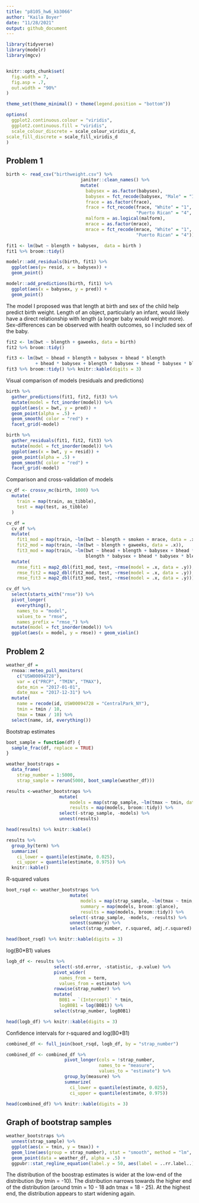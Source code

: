 ```yaml
---
title: "p8105_hw6_kb3066"
author: "Kaila Boyer"
date: "11/28/2021"
output: github_document
---
```


```r

library(tidyverse)
library(modelr) 
library(mgcv)


knitr::opts_chunk$set(
  fig.width = 7,
  fig.asp = .7,
  out.width = "90%"
)

theme_set(theme_minimal() + theme(legend.position = "bottom"))

options(
  ggplot2.continuous.colour = "viridis",
  ggplot2.continuous.fill = "viridis",
  scale_colour_discrete = scale_colour_viridis_d,
scale_fill_discrete = scale_fill_viridis_d
)
```
## Problem 1 

```r
birth <- read_csv("birthweight.csv") %>% 
                            janitor::clean_names() %>% 
                            mutate(
                              babysex = as.factor(babysex),
                              babysex = fct_recode(babysex, "Male" = "1", "Female" = "2"),
                              frace = as.factor(frace),
                              frace = fct_recode(frace, "White" = "1", "Black" = "2", "Asian" = "3", 
                                                 "Puerto Rican" = "4", "Other" = "8"),
                              malform = as.logical(malform),
                              mrace = as.factor(mrace),
                              mrace = fct_recode(mrace, "White" = "1", "Black" = "2", "Asian" = "3", 
                                                 "Puerto Rican" = "4"))


```


```r
fit1 <- lm(bwt ~ blength + babysex,  data = birth )
fit1 %>% broom::tidy()

modelr::add_residuals(birth, fit1) %>% 
  ggplot(aes(y= resid, x = babysex)) +
  geom_point() 

modelr::add_predictions(birth, fit1) %>% 
  ggplot(aes(x = babysex, y = pred)) + 
  geom_point() 
```
The model I proposed was that length at birth and sex of the child help predict birth weight. Length of an object, particularly an infant, would likely have a direct relationship with length (a longer baby would weight more). Sex-differences can be observed with health outcomes, so I included sex of the baby. 

```r
fit2 <- lm(bwt ~ blength + gaweeks, data = birth)
fit2 %>% broom::tidy()

fit3 <- lm(bwt ~ bhead + blength + babysex + bhead * blength
           + bhead * babysex + blength * babysex + bhead * babysex * blength, data = birth)
fit3 %>% broom::tidy() %>% knitr::kable(digits = 3)
```

Visual comparison of models (residuals and predictions)
```r
birth %>% 
  gather_predictions(fit1, fit2, fit3) %>% 
  mutate(model = fct_inorder(model)) %>%  
  ggplot(aes(x = bwt, y = pred)) + 
  geom_point(alpha = .5) +
  geom_smooth( color = "red") + 
  facet_grid(~model)

birth %>% 
  gather_residuals(fit1, fit2, fit3) %>% 
  mutate(model = fct_inorder(model)) %>%  
  ggplot(aes(x = bwt, y = resid)) + 
  geom_point(alpha = .5) +
  geom_smooth( color = "red") + 
  facet_grid(~model)
```

Comparison and cross-validation of models
```r
cv_df <- crossv_mc(birth, 1000) %>% 
  mutate(
    train = map(train, as_tibble), 
    test = map(test, as_tibble)
  )

cv_df = 
  cv_df %>% 
  mutate(
    fit1_mod = map(train, ~lm(bwt ~ blength + smoken + mrace, data = .x)),
    fit2_mod = map(train, ~lm(bwt ~ blength + gaweeks, data = .x)),
    fit3_mod = map(train, ~lm(bwt ~ bhead + blength + babysex + bhead * blength + bhead * babysex + 
                              blength * babysex + bhead * babysex * blength, data = .x))) %>% 
  mutate(
    rmse_fit1 = map2_dbl(fit1_mod, test, ~rmse(model = .x, data = .y)),
    rmse_fit2 = map2_dbl(fit2_mod, test, ~rmse(model = .x, data = .y)),
    rmse_fit3 = map2_dbl(fit3_mod, test, ~rmse(model = .x, data = .y)))

cv_df %>% 
  select(starts_with("rmse")) %>% 
  pivot_longer(
    everything(),
    names_to = "model", 
    values_to = "rmse",
    names_prefix = "rmse_") %>% 
  mutate(model = fct_inorder(model)) %>% 
  ggplot(aes(x = model, y = rmse)) + geom_violin()
```

## Problem 2

```r
weather_df = 
  rnoaa::meteo_pull_monitors(
    c("USW00094728"),
    var = c("PRCP", "TMIN", "TMAX"), 
    date_min = "2017-01-01",
    date_max = "2017-12-31") %>%
  mutate(
    name = recode(id, USW00094728 = "CentralPark_NY"),
    tmin = tmin / 10,
    tmax = tmax / 10) %>%
  select(name, id, everything())
```

Bootstrap estimates
```r
boot_sample = function(df) {
  sample_frac(df, replace = TRUE)
}

weather_bootstraps = 
  data_frame(
    strap_number = 1:5000,
    strap_sample = rerun(5000, boot_sample(weather_df)))

results <-weather_bootstraps %>%  
                    mutate(
                        models = map(strap_sample, ~lm(tmax ~ tmin, data = .x) ),
                        results = map(models, broom::tidy)) %>% 
                    select(-strap_sample, -models) %>% 
                    unnest(results) 

head(results) %>% knitr::kable()

results %>% 
  group_by(term) %>% 
  summarize(
    ci_lower = quantile(estimate, 0.025), 
    ci_upper = quantile(estimate, 0.975)) %>% 
  knitr::kable()
```

R-squared values 
```r
boot_rsqd <- weather_bootstraps %>%  
                        mutate(
                            models = map(strap_sample, ~lm(tmax ~ tmin, data = .x) ),
                            summary = map(models, broom::glance), 
                            results = map(models, broom::tidy)) %>% 
                        select(-strap_sample, -models, -results) %>% 
                        unnest(summary) %>% 
                        select(strap_number, r.squared, adj.r.squared)

head(boot_rsqd) %>% knitr::kable(digits = 3)
```

log(B0*B1) values 
```r
logb_df <- results %>% 
                  select(-std.error, -statistic, -p.value) %>% 
                  pivot_wider(
                    names_from = term, 
                    values_from = estimate) %>% 
                  rowwise(strap_number) %>% 
                  mutate(
                    B0B1 = `(Intercept)` * tmin, 
                    logB0B1 = log(B0B1)) %>% 
                  select(strap_number, logB0B1) 

head(logb_df) %>% knitr::kable(digits = 3)
```

Confidence intervals for r-squared and log(B0*B1)
```r
combined_df <- full_join(boot_rsqd, logb_df, by = "strap_number")

combined_df <- combined_df %>% 
                      pivot_longer(cols = !strap_number, 
                                   names_to = "measure", 
                                   values_to = "estimate") %>% 
                      group_by(measure) %>% 
                      summarize(
                        ci_lower = quantile(estimate, 0.025), 
                        ci_upper = quantile(estimate, 0.975))

head(combined_df) %>% knitr::kable(digits = 3)
```

## Graph of bootstrap samples
```r
weather_bootstraps %>% 
  unnest(strap_sample) %>% 
  ggplot(aes(x = tmin, y = tmax)) + 
  geom_line(aes(group = strap_number), stat = "smooth", method = "lm", se = FALSE, alpha = .1, color = "blue") +
  geom_point(data = weather_df, alpha = .5) + 
  ggpubr::stat_regline_equation(label.y = 50, aes(label = ..rr.label..))
```
The distribution of the boostrap estimates is wider at the low-end of the distribution (by tmin = -10). The distribution narrows towards the higher end of the distribution (around tmin = 10 - 18 adn tmax = 18 - 25). At the highest end, the distribution appears to start widening again. 
